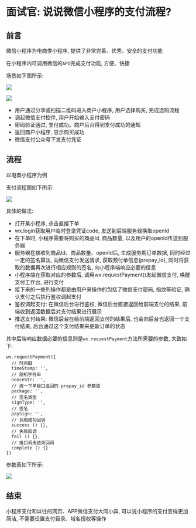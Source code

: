 # 面试官: 说说微信小程序的支付流程? 

## 前言

微信小程序为电商类小程序, 提供了非常完善、优秀、安全的支付功能

在小程序内可调用微信的`API`完成支付功能, 方便、快捷

场景如下图所示: 

![](https://static.vue-js.com/6e0cff40-34a0-11ec-a752-75723a64e8f5.png)

![](https://static.vue-js.com/34864830-34a0-11ec-8e64-91fdec0f05a1.png)

- 用户通过分享或扫描二维码进入商户小程序, 用户选择购买, 完成选购流程
- 调起微信支付控件, 用户开始输入支付密码
- 密码验证通过, 支付成功。商户后台得到支付成功的通知
- 返回商户小程序, 显示购买成功
- 微信支付公众号下发支付凭证

## 流程

以电商小程序为例

支付流程图如下所示: 

![](https://static.vue-js.com/76b66780-34a0-11ec-8e64-91fdec0f05a1.png)

具体的做法: 

- 打开某小程序, 点击直接下单
- wx.login获取用户临时登录凭证code, 发送到后端服务器换取openId
- 在下单时, 小程序需要将购买的商品Id, 商品数量, 以及用户的openId传送到服务器
- 服务器在接收到商品Id、商品数量、openId后, 生成服务期订单数据, 同时经过一定的签名算法, 向微信支付发送请求, 获取预付单信息(prepay_id), 同时将获取的数据再次进行相应规则的签名, 向小程序端响应必要的信息
- 小程序端在获取对应的参数后, 调用wx.requestPayment()发起微信支付, 唤醒支付工作台, 进行支付
- 接下来的一些列操作都是由用户来操作的包括了微信支付密码, 指纹等验证, 确认支付之后执行鉴权调起支付
- 鉴权调起支付: 在微信后台进行鉴权, 微信后台直接返回给前端支付的结果, 前端收到返回数据后对支付结果进行展示
- 推送支付结果: 微信后台在给前端返回支付的结果后, 也会向后台也返回一个支付结果, 后台通过这个支付结果来更新订单的状态

其中后端响应数据必要的信息则是`wx.requestPayment`方法所需要的参数, 大致如下: 

```JS
wx.requestPayment({
  // 时间戳
  timeStamp: '',
  // 随机字符串
  nonceStr: '',
  // 统一下单接口返回的 prepay_id 参数值
  package: '',
  // 签名类型
  signType: '',
  // 签名
  paySign: '',
  // 调用成功回调
  success () {},
  // 失败回调
  fail () {},
  // 接口调用结束回调
  complete () {}
})
```

参数表如下所示: 

![](https://files.mdnice.com/user/155/48efed1f-d67f-45a7-ab2c-89a6424fafa0.png)

## 结束

小程序支付和以往的网页、APP微信支付大同小异, 可以说小程序的支付变得更加简洁, 不需要设置支付目录、域名授权等操作
